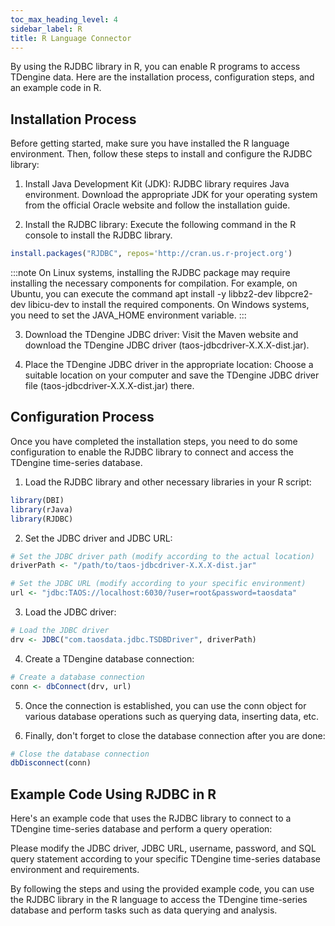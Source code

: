 ```yaml
---
toc_max_heading_level: 4
sidebar_label: R
title: R Language Connector
---
```




By using the RJDBC library in R, you can enable R programs to access TDengine data. Here are the installation process, configuration steps, and an example code in R.

## Installation Process

Before getting started, make sure you have installed the R language environment. Then, follow these steps to install and configure the RJDBC library:

1. Install Java Development Kit (JDK): RJDBC library requires Java environment. Download the appropriate JDK for your operating system from the official Oracle website and follow the installation guide.

2. Install the RJDBC library: Execute the following command in the R console to install the RJDBC library.

```r
install.packages("RJDBC", repos='http://cran.us.r-project.org')
```

:::note
On Linux systems, installing the RJDBC package may require installing the necessary components for compilation. For example, on Ubuntu, you can execute the command apt install -y libbz2-dev libpcre2-dev libicu-dev to install the required components.
On Windows systems, you need to set the JAVA_HOME environment variable.
:::

3. Download the TDengine JDBC driver: Visit the Maven website and download the TDengine JDBC driver (taos-jdbcdriver-X.X.X-dist.jar).

4. Place the TDengine JDBC driver in the appropriate location: Choose a suitable location on your computer and save the TDengine JDBC driver file (taos-jdbcdriver-X.X.X-dist.jar) there.

## Configuration Process

Once you have completed the installation steps, you need to do some configuration to enable the RJDBC library to connect and access the TDengine time-series database.

1. Load the RJDBC library and other necessary libraries in your R script:

```r
library(DBI)
library(rJava)
library(RJDBC)
```

2. Set the JDBC driver and JDBC URL:

```r
# Set the JDBC driver path (modify according to the actual location)
driverPath <- "/path/to/taos-jdbcdriver-X.X.X-dist.jar"

# Set the JDBC URL (modify according to your specific environment)
url <- "jdbc:TAOS://localhost:6030/?user=root&password=taosdata"
```

3. Load the JDBC driver:

```r
# Load the JDBC driver
drv <- JDBC("com.taosdata.jdbc.TSDBDriver", driverPath)
```

4. Create a TDengine database connection:

```r
# Create a database connection
conn <- dbConnect(drv, url)
```

5. Once the connection is established, you can use the conn object for various database operations such as querying data, inserting data, etc.

6. Finally, don't forget to close the database connection after you are done:

```r
# Close the database connection
dbDisconnect(conn)
```

## Example Code Using RJDBC in R

Here's an example code that uses the RJDBC library to connect to a TDengine time-series database and perform a query operation:

<Rdemo/>

Please modify the JDBC driver, JDBC URL, username, password, and SQL query statement according to your specific TDengine time-series database environment and requirements.

By following the steps and using the provided example code, you can use the RJDBC library in the R language to access the TDengine time-series database and perform tasks such as data querying and analysis.
